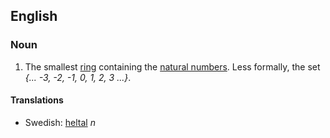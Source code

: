 ==English==

===Noun===

# The smallest [[ring]] containing the [[natural numbers]].  Less formally, the set ''{... -3, -2, -1, 0, 1, 2, 3 ...}''.

====Translations====
*Swedish: [[heltal]] ''n''